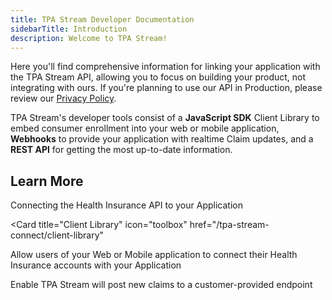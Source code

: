 ```yaml
---
title: TPA Stream Developer Documentation
sidebarTitle: Introduction
description: Welcome to TPA Stream!
---
```


Here you'll find comprehensive information for linking your application with the TPA Stream API, allowing you to focus on building your product, not integrating with ours. If you're planning to use our API in Production, please review our [Privacy Policy](https://app.tpastream.com/privacy).

TPA Stream's developer tools consist of a **JavaScript SDK** Client Library to embed consumer enrollment into your web or mobile application, **Webhooks** to provide your application with realtime Claim updates, and a **REST API** for getting the most up-to-date information.

## Learn More

<Card title="Getting Started" icon="circle-play" href="/getting-started">
  Connecting the Health Insurance API to your Application
</Card>

<Card
  title="Client Library"
  icon="toolbox"
  href="/tpa-stream-connect/client-library"
>
  Allow users of your Web or Mobile application to connect their Health
  Insurance accounts with your Application
</Card>

<Card title="Webhooks" icon="plug" href="/tpa-stream-connect/webhooks">
  Enable TPA Stream will post new claims to a customer-provided endpoint
</Card>
